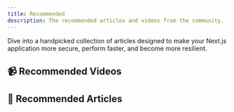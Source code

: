 ```yaml
---
title: Recommended
description: The recommended articles and videos from the community.
---
```



Dive into a handpicked collection of articles designed to make your Next.js application more secure, perform faster, and become more resilient.

## 📹 Recommended Videos

<ArticlesList recommended filterBy="youtube" />


## 📄 Recommended Articles

<ArticlesList recommended filterBy="article" />
